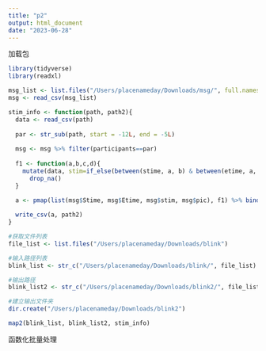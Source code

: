 ```yaml
---
title: "p2"
output: html_document
date: "2023-06-28"
---
```


加载包
```r
library(tidyverse)
library(readxl)
```


```r

msg_list <- list.files("/Users/placenameday/Downloads/msg/", full.names = T)
msg <- read_csv(msg_list)

stim_info <- function(path, path2){
  data <- read_csv(path)
  
  par <- str_sub(path, start = -12L, end = -5L)
  
  msg <- msg %>% filter(participants==par)
  
  f1 <- function(a,b,c,d){
    mutate(data, stim=if_else(between(stime, a, b) & between(etime, a, b), c,NA), pic=if_else(between(stime, a, b) & between(etime, a, b), d, NA)) %>%
      drop_na()
  }

  a <- pmap(list(msg$Stime, msg$Etime, msg$stim, msg$pic), f1) %>% bind_rows()
  
  write_csv(a, path2)
}

#获取文件列表
file_list <- list.files("/Users/placenameday/Downloads/blink")

#输入路径列表
blink_list <- str_c("/Users/placenameday/Downloads/blink/", file_list)

#输出路径
blink_list2 <- str_c("/Users/placenameday/Downloads/blink2/", file_list)

#建立输出文件夹
dir.create("/Users/placenameday/Downloads/blink2")

map2(blink_list, blink_list2, stim_info)
```



函数化批量处理
```r

```
